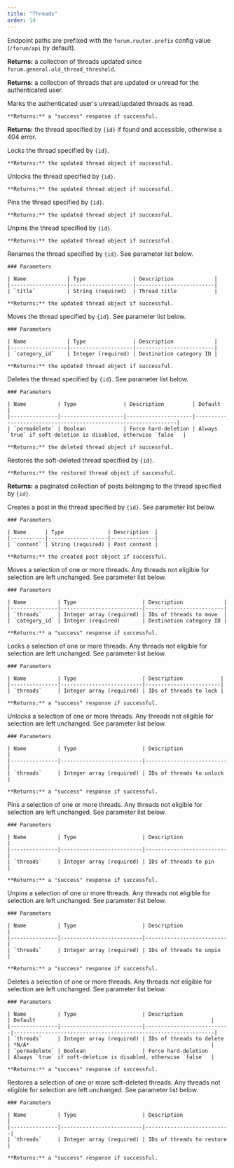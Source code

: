 ```yaml
---
title: "Threads"
order: 14
---
```


Endpoint paths are prefixed with the `forum.router.prefix` config value (`/forum/api` by default).

<ApiEndpoint
    name="Fetch recent"
    method="GET"
    path="/thread/recent">
    **Returns:** a collection of threads updated since `forum.general.old_thread_threshold`.
</ApiEndpoint>

<ApiEndpoint
    name="Fetch unread"
    method="GET"
    path="/thread/unread">
    **Returns:** a collection of threads that are updated or unread for the authenticated user.
</ApiEndpoint>

<ApiEndpoint
    name="Mark as read"
    method="PATCH"
    path="/thread/unread/mark-as-read">
    Marks the authenticated user's unread/updated threads as read.

    **Returns:** a "success" response if successful.
</ApiEndpoint>

<ApiEndpoint
    name="Fetch"
    method="GET"
    path="/thread/{id:int}">
    **Returns:** the thread specified by `{id}` if found and accessible, otherwise a 404 error.
</ApiEndpoint>

<ApiEndpoint
    name="Lock"
    method="POST"
    path="/thread/{id:int}/lock">
    Locks the thread specified by `{id}`.

    **Returns:** the updated thread object if successful.
</ApiEndpoint>

<ApiEndpoint
    name="Unlock"
    method="POST"
    path="/thread/{id:int}/unlock">
    Unlocks the thread specified by `{id}`.

    **Returns:** the updated thread object if successful.
</ApiEndpoint>

<ApiEndpoint
    name="Pin"
    method="POST"
    path="/thread/{id:int}/pin">
    Pins the thread specified by `{id}`.

    **Returns:** the updated thread object if successful.
</ApiEndpoint>

<ApiEndpoint
    name="Unpin"
    method="POST"
    path="/thread/{id:int}/unpin">
    Unpins the thread specified by `{id}`.

    **Returns:** the updated thread object if successful.
</ApiEndpoint>

<ApiEndpoint
    name="Rename"
    method="POST"
    path="/thread/{id:int}/rename">
    Renames the thread specified by `{id}`. See parameter list below.

    ### Parameters

    | Name             | Type               | Description             |
    |------------------|--------------------|-------------------------|
    | `title`          | String (required)  | Thread title            |

    **Returns:** the updated thread object if successful.
</ApiEndpoint>

<ApiEndpoint
    name="Move"
    method="POST"
    path="/thread/{id:int}/move">
    Moves the thread specified by `{id}`. See parameter list below.

    ### Parameters

    | Name             | Type               | Description             |
    |------------------|--------------------|-------------------------|
    | `category_id`    | Integer (required) | Destination category ID |

    **Returns:** the updated thread object if successful.
</ApiEndpoint>

<ApiEndpoint
    name="Delete"
    method="DELETE"
    path="/thread/{id:int}">
    Deletes the thread specified by `{id}`. See parameter list below.

    ### Parameters

    | Name          | Type               | Description         | Default                                                        |
    |---------------|--------------------|---------------------|----------------------------------------------------------------|
    | `permadelete` | Boolean            | Force hard-deletion | Always `true` if soft-deletion is disabled, otherwise `false`  |

    **Returns:** the deleted thread object if successful.
</ApiEndpoint>

<ApiEndpoint
    name="Restore"
    method="POST"
    path="/thread/{id:int}/restore">
    Restores the soft-deleted thread specified by `{id}`.

    **Returns:** the restored thread object if successful.
</ApiEndpoint>

<ApiEndpoint
    name="Fetch posts"
    method="GET"
    path="/thread/{id:int}/posts">
    **Returns:** a paginated collection of posts belonging to the thread specified by `{id}`.
</ApiEndpoint>

<ApiEndpoint
    name="Store post"
    method="POST"
    path="/thread/{id:int}/posts">
    Creates a post in the thread specified by `{id}`. See parameter list below.

    ### Parameters

    | Name      | Type              | Description  |
    |-----------|-------------------|--------------|
    | `content` | String (required) | Post content |

    **Returns:** the created post object if successful.
</ApiEndpoint>

<ApiEndpoint
    name="Bulk move"
    method="POST"
    path="/bulk/thread/move">
    Moves a selection of one or more threads. Any threads not eligible for selection are left unchanged. See parameter list below.

    ### Parameters

    | Name          | Type                     | Description             |
    |---------------|--------------------------|-------------------------|
    | `threads`     | Integer array (required) | IDs of threads to move  |
    | `category_id` | Integer (required)       | Destination category ID |

    **Returns:** a "success" response if successful.
</ApiEndpoint>

<ApiEndpoint
    name="Bulk lock"
    method="POST"
    path="/bulk/thread/lock">
    Locks a selection of one or more threads. Any threads not eligible for selection are left unchanged. See parameter list below.

    ### Parameters

    | Name          | Type                     | Description            |
    |---------------|--------------------------|------------------------|
    | `threads`     | Integer array (required) | IDs of threads to lock |

    **Returns:** a "success" response if successful.
</ApiEndpoint>

<ApiEndpoint
    name="Bulk unlock"
    method="POST"
    path="/bulk/thread/unlock">
    Unlocks a selection of one or more threads. Any threads not eligible for selection are left unchanged. See parameter list below.

    ### Parameters

    | Name          | Type                     | Description              |
    |---------------|--------------------------|--------------------------|
    | `threads`     | Integer array (required) | IDs of threads to unlock |

    **Returns:** a "success" response if successful.
</ApiEndpoint>

<ApiEndpoint
    name="Bulk pin"
    method="POST"
    path="/bulk/thread/pin">
    Pins a selection of one or more threads. Any threads not eligible for selection are left unchanged. See parameter list below.

    ### Parameters

    | Name          | Type                     | Description              |
    |---------------|--------------------------|--------------------------|
    | `threads`     | Integer array (required) | IDs of threads to pin    |

    **Returns:** a "success" response if successful.
</ApiEndpoint>

<ApiEndpoint
    name="Bulk unpin"
    method="POST"
    path="/bulk/thread/unpin">
    Unpins a selection of one or more threads. Any threads not eligible for selection are left unchanged. See parameter list below.

    ### Parameters

    | Name          | Type                     | Description              |
    |---------------|--------------------------|--------------------------|
    | `threads`     | Integer array (required) | IDs of threads to unpin  |

    **Returns:** a "success" response if successful.
</ApiEndpoint>

<ApiEndpoint
    name="Bulk delete"
    method="DELETE"
    path="/bulk/thread">
    Deletes a selection of one or more threads. Any threads not eligible for selection are left unchanged. See parameter list below.

    ### Parameters

    | Name          | Type                     | Description               | Default                                                        |
    |---------------|--------------------------|---------------------------|----------------------------------------------------------------|
    | `threads`     | Integer array (required) | IDs of threads to delete  | *N/A*                                                          |
    | `permadelete` | Boolean                  | Force hard-deletion       | Always `true` if soft-deletion is disabled, otherwise `false`  |

    **Returns:** a "success" response if successful.
</ApiEndpoint>

<ApiEndpoint
    name="Bulk restore"
    method="POST"
    path="/bulk/thread/restore">
    Restores a selection of one or more soft-deleted threads. Any threads not eligible for selection are left unchanged. See parameter list below.

    ### Parameters

    | Name          | Type                     | Description               |
    |---------------|--------------------------|---------------------------|
    | `threads`     | Integer array (required) | IDs of threads to restore |

    **Returns:** a "success" response if successful.
</ApiEndpoint>
